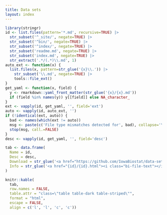 ```yaml
---
title: Data sets
layout: index
---
```


```r
library(stringr)
id <- list.files(pattern='*.md', recursive=TRUE) |>
  str_subset('^_site/', negate=TRUE) |>
  str_subset('^bin/', negate=TRUE) |>
  str_subset('^index/', negate=TRUE) |>
  str_subset('readme.md', negate=TRUE) |>
  str_subset('index.md', negate=TRUE) |>
  str_extract('.*/(.*)\\.md', 1)
auto_ext <- function(x) {
  list.files(x, pattern=str_glue('{x}\\.')) |>
    str_subset('\\.md', negate=TRUE) |>
    tools::file_ext()
}
get_yaml <- function(x, field) {
  y <- rmarkdown::yaml_front_matter(str_glue('{x}/{x}.md'))
  if (field %in% names(y)) y[[field]] else NA_character_
}
ext <- vapply(id, get_yaml, '', field='ext')
auto <- vapply(id, auto_ext, '')
if (!identical(ext, auto)) {
  bad <- names(which(ext != auto))
  msg <- paste(c('File type mismatches detected for', bad), collapse='\n  ')
  stop(msg, call.=FALSE)
}
desc <- vapply(id, get_yaml, '', field='desc')

tab <- data.frame(
  Name = id,
  Desc = desc,
  Download = str_glue('<a href="https://github.com/IowaBiostat/data-sets/raw/main/{id}/{id}.{ext}?download="><i class="bi-cloud-download"></i></a>'),
  Info = str_glue('<a href="{id}/{id}.html"><i class="bi-file-text"></i></a>')
)

knitr::kable(
  tab,
  row.names = FALSE,
  table.attr = "class=\"table table-dark table-striped\"",
  format = "html",
  escape = FALSE,
  align = c('l', 'l', 'c', 'c'))
```
